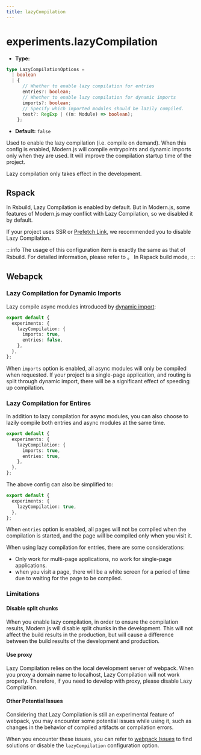 ```yaml
---
title: lazyCompilation
---
```


# experiments.lazyCompilation

- **Type:**

```ts
type LazyCompilationOptions =
  | boolean
  | {
      // Whether to enable lazy compilation for entries
      entries?: boolean;
      // Whether to enable lazy compilation for dynamic imports
      imports?: boolean;
      // Specify which imported modules should be lazily compiled.
      test?: RegExp | ((m: Module) => boolean);
    };
```

- **Default:** `false`

Used to enable the lazy compilation (i.e. compile on demand). When this config is enabled, Modern.js will compile entrypoints and dynamic imports only when they are used. It will improve the compilation startup time of the project.

Lazy compilation only takes effect in the development.

## Rspack

In Rsbuild, Lazy Compilation is enabled by default. But in Modern.js, some features of Modern.js may conflict with Lazy Compilation, so we disabled it by default.

If your project uses SSR or [Prefetch Link](/guides/basic-features/routes.html#prefetching), we recommended you to disable Lazy Compilation.


:::info
The usage of this configuration item is exactly the same as that of Rsbuild. For detailed information, please refer to <RsbuildLink configName="dev.lazyCompilation"/>。
In Rspack build mode,
:::

## Webapck

### Lazy Compilation for Dynamic Imports

Lazy compile async modules introduced by [dynamic import](https://developer.mozilla.org/en-US/docs/Web/JavaScript/Reference/Operators/import):

```ts
export default {
  experiments: {
    lazyCompilation: {
      imports: true,
      entries: false,
    },
  },
};
```

When `imports` option is enabled, all async modules will only be compiled when requested. If your project is a single-page application, and routing is split through dynamic import, there will be a significant effect of speeding up compilation.

### Lazy Compilation for Entires

In addition to lazy compilation for async modules, you can also choose to lazily compile both entries and async modules at the same time.

```ts
export default {
  experiments: {
    lazyCompilation: {
      imports: true,
      entries: true,
    },
  },
};
```

The above config can also be simplified to:

```ts
export default {
  experiments: {
    lazyCompilation: true,
  },
};
```

When `entries` option is enabled, all pages will not be compiled when the compilation is started, and the page will be compiled only when you visit it.

When using lazy compilation for entries, there are some considerations:

- Only work for multi-page applications, no work for single-page applications.
- when you visit a page, there will be a white screen for a period of time due to waiting for the page to be compiled.

### Limitations

#### Disable split chunks

When you enable lazy compilation, in order to ensure the compilation results, Modern.js will disable split chunks in the development. This will not affect the build results in the production, but will cause a difference between the build results of the development and production.

#### Use proxy

Lazy Compilation relies on the local development server of webpack. When you proxy a domain name to localhost, Lazy Compilation will not work properly. Therefore, if you need to develop with proxy, please disable Lazy Compilation.

#### Other Potential Issues

Considering that Lazy Compilation is still an experimental feature of webpack, you may encounter some potential issues while using it, such as changes in the behavior of compiled artifacts or compilation errors.

When you encounter these issues, you can refer to [webpack Issues](https://github.com/webpack/webpack/issues) to find solutions or disable the `lazyCompilation` configuration option.
